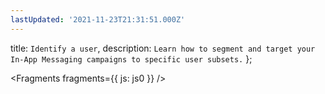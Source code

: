 ```yaml
---
lastUpdated: '2021-11-23T21:31:51.000Z'
---
```

  title: `Identify a user`,
  description: `Learn how to segment and target your In-App Messaging campaigns to specific user subsets.`
};


<Fragments fragments={{ js: js0 }} />
